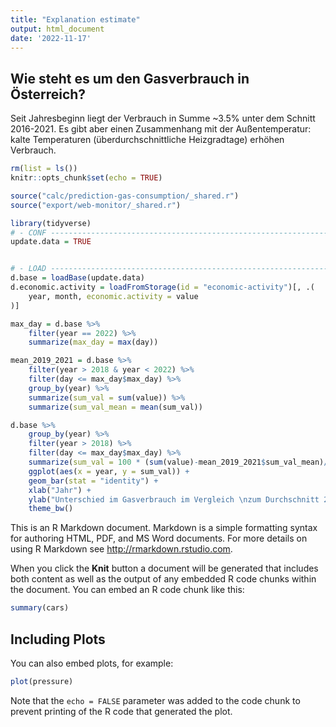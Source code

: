 ```yaml
---
title: "Explanation estimate"
output: html_document
date: '2022-11-17'
---
```


## Wie steht es um den Gasverbrauch in Österreich?

Seit Jahresbeginn liegt der Verbrauch in Summe \~3.5% unter dem Schnitt 2016-2021. Es gibt aber einen Zusammenhang mit der Außentemperatur: kalte Temperaturen (überdurchschnittliche Heizgradtage) erhöhen Verbrauch.


```r
rm(list = ls())
knitr::opts_chunk$set(echo = TRUE)

source("calc/prediction-gas-consumption/_shared.r")
source("export/web-monitor/_shared.r")

library(tidyverse)
# - CONF -----------------------------------------------------------------------
update.data = TRUE


# - LOAD -----------------------------------------------------------------------
d.base = loadBase(update.data)
d.economic.activity = loadFromStorage(id = "economic-activity")[, .(
    year, month, economic.activity = value
)]

max_day = d.base %>% 
    filter(year == 2022) %>% 
    summarize(max_day = max(day))

mean_2019_2021 = d.base %>% 
    filter(year > 2018 & year < 2022) %>% 
    filter(day <= max_day$max_day) %>% 
    group_by(year) %>% 
    summarize(sum_val = sum(value)) %>% 
    summarize(sum_val_mean = mean(sum_val))

d.base %>% 
    group_by(year) %>% 
    filter(year > 2018) %>% 
    filter(day <= max_day$max_day) %>% 
    summarize(sum_val = 100 * (sum(value)-mean_2019_2021$sum_val_mean)/mean_2019_2021$sum_val_mean) %>% 
    ggplot(aes(x = year, y = sum_val)) +
    geom_bar(stat = "identity") +
    xlab("Jahr") +
    ylab("Unterschied im Gasverbrauch im Vergleich \nzum Durchschnitt 2019-2021 \n(%)") +
    theme_bw()

```


This is an R Markdown document. Markdown is a simple formatting syntax for authoring HTML, PDF, and MS Word documents. For more details on using R Markdown see <http://rmarkdown.rstudio.com>.

When you click the **Knit** button a document will be generated that includes both content as well as the output of any embedded R code chunks within the document. You can embed an R code chunk like this:

```r
summary(cars)
```

## Including Plots

You can also embed plots, for example:

```r
plot(pressure)
```

Note that the `echo = FALSE` parameter was added to the code chunk to prevent printing of the R code that generated the plot.
